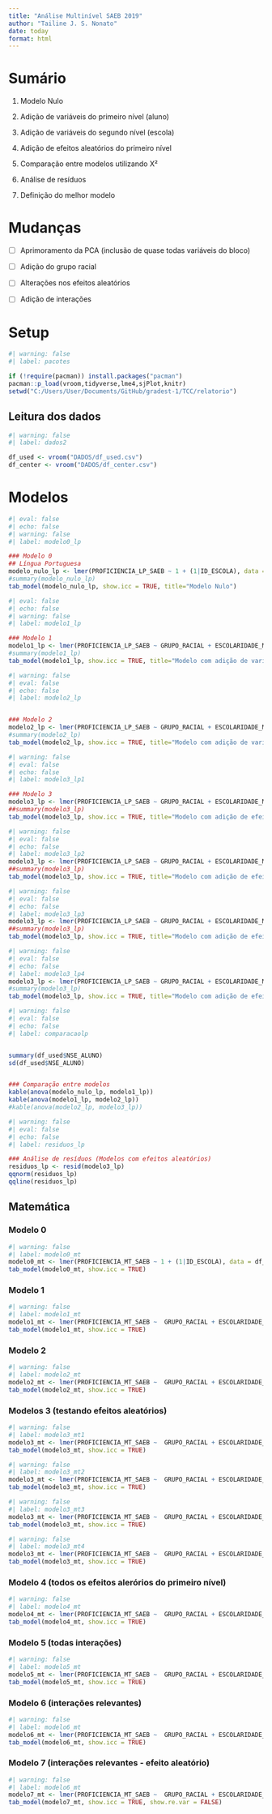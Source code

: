 ```yaml
---
title: "Análise Multinível SAEB 2019"
author: "Tailine J. S. Nonato"
date: today
format: html
---
```


# Sumário

1. Modelo Nulo

2. Adição de variáveis do primeiro nível (aluno)

3. Adição de variáveis do segundo nível (escola)

4. Adição de efeitos aleatórios do primeiro nível

5. Comparação entre modelos utilizando X²

6. Análise de resíduos

7. Definição do melhor modelo

# Mudanças

- [ ] Aprimoramento da PCA (inclusão de quase todas variáveis do bloco)

- [ ] Adição do grupo racial

- [ ] Alterações nos efeitos aleatórios

- [ ] Adição de interações



# Setup

```r
#| warning: false
#| label: pacotes

if (!require(pacman)) install.packages("pacman")
pacman::p_load(vroom,tidyverse,lme4,sjPlot,knitr) 
setwd("C:/Users/User/Documents/GitHub/gradest-1/TCC/relatorio")
```

## Leitura dos dados

```r
#| warning: false
#| label: dados2

df_used <- vroom("DADOS/df_used.csv")
df_center <- vroom("DADOS/df_center.csv")
```

# Modelos

```r
#| eval: false
#| echo: false
#| warning: false 
#| label: modelo0_lp

### Modelo 0
## Língua Portuguesa
modelo_nulo_lp <- lmer(PROFICIENCIA_LP_SAEB ~ 1 + (1|ID_ESCOLA), data = df_used)
#summary(modelo_nulo_lp)
tab_model(modelo_nulo_lp, show.icc = TRUE, title="Modelo Nulo")
```	


```r
#| eval: false
#| echo: false
#| warning: false
#| label: modelo1_lp

### Modelo 1
modelo1_lp <- lmer(PROFICIENCIA_LP_SAEB ~ GRUPO_RACIAL + ESCOLARIDADE_MAE + REPROVACAO + NSE_ALUNO + (1|ID_ESCOLA), data = df_used)
#summary(modelo1_lp)
tab_model(modelo1_lp, show.icc = TRUE, title="Modelo com adição de variáveis do primeiro nível")
```

```r
#| warning: false
#| eval: false
#| echo: false
#| label: modelo2_lp


### Modelo 2
modelo2_lp <- lmer(PROFICIENCIA_LP_SAEB ~ GRUPO_RACIAL + ESCOLARIDADE_MAE + REPROVACAO + NSE_ALUNO + NSE_ESCOLA + ID_AREA +  ID_LOCALIZACAO + (1|ID_ESCOLA), data = df_used)
#summary(modelo2_lp)
tab_model(modelo2_lp, show.icc = TRUE, title="Modelo com adição de variáveis do segundo nível")
```


```r
#| warning: false
#| eval: false
#| echo: false
#| label: modelo3_lp1

### Modelo 3
modelo3_lp <- lmer(PROFICIENCIA_LP_SAEB ~ GRUPO_RACIAL + ESCOLARIDADE_MAE + REPROVACAO + NSE_ALUNO + NSE_ESCOLA + ID_AREA +  ID_LOCALIZACAO + (1 + REPROVACAO|ID_ESCOLA), data = df_used)
##summary(modelo3_lp)
tab_model(modelo3_lp, show.icc = TRUE, title="Modelo com adição de efeitos aleatórios do primeiro nível")
```

```r
#| warning: false
#| eval: false
#| echo: false
#| label: modelo3_lp2
modelo3_lp <- lmer(PROFICIENCIA_LP_SAEB ~ GRUPO_RACIAL + ESCOLARIDADE_MAE + REPROVACAO + NSE_ALUNO + NSE_ESCOLA + ID_AREA +  ID_LOCALIZACAO + (1 + GRUPO_RACIAL|ID_ESCOLA), data = df_used)
##summary(modelo3_lp)
tab_model(modelo3_lp, show.icc = TRUE, title="Modelo com adição de efeitos aleatórios do primeiro nível")
```

```r
#| warning: false
#| eval: false
#| echo: false
#| label: modelo3_lp3
modelo3_lp <- lmer(PROFICIENCIA_LP_SAEB ~ GRUPO_RACIAL + ESCOLARIDADE_MAE + REPROVACAO + NSE_ALUNO + NSE_ESCOLA  + ID_AREA +  ID_LOCALIZACAO + (1 + NSE_ALUNO|ID_ESCOLA), data = df_used)
##summary(modelo3_lp)
tab_model(modelo3_lp, show.icc = TRUE, title="Modelo com adição de efeitos aleatórios do primeiro nível")
```

```r
#| warning: false
#| eval: false
#| echo: false
#| label: modelo3_lp4
modelo3_lp <- lmer(PROFICIENCIA_LP_SAEB ~ GRUPO_RACIAL + ESCOLARIDADE_MAE + REPROVACAO + NSE_ALUNO + NSE_ESCOLA  + ID_AREA +  ID_LOCALIZACAO + (1 + NSE_ALUNO + GRUPO_RACIAL + REPROVACAO|ID_ESCOLA), data = df_used)
#summary(modelo3_lp)
tab_model(modelo3_lp, show.icc = TRUE, title="Modelo com adição de efeitos aleatórios do primeiro nível")
```


```r
#| warning: false
#| eval: false
#| echo: false
#| label: comparacaolp


summary(df_used$NSE_ALUNO)
sd(df_used$NSE_ALUNO)


### Comparação entre modelos
kable(anova(modelo_nulo_lp, modelo1_lp))
kable(anova(modelo1_lp, modelo2_lp))
#kable(anova(modelo2_lp, modelo3_lp))
```


```r
#| warning: false
#| eval: false
#| echo: false
#| label: residuos_lp

### Análise de resíduos (Modelos com efeitos aleatórios)
residuos_lp <- resid(modelo3_lp)
qqnorm(residuos_lp)
qqline(residuos_lp)
```

## Matemática

### Modelo 0
```r
#| warning: false
#| label: modelo0_mt
modelo0_mt <- lmer(PROFICIENCIA_MT_SAEB ~ 1 + (1|ID_ESCOLA), data = df_used)
tab_model(modelo0_mt, show.icc = TRUE)
```	

### Modelo 1
```r
#| warning: false
#| label: modelo1_mt
modelo1_mt <- lmer(PROFICIENCIA_MT_SAEB ~  GRUPO_RACIAL + ESCOLARIDADE_MAE + REPROVACAO + NSE_ALUNO + (1|ID_ESCOLA), data = df_used)
tab_model(modelo1_mt, show.icc = TRUE)
```

### Modelo 2
```r
#| warning: false
#| label: modelo2_mt
modelo2_mt <- lmer(PROFICIENCIA_MT_SAEB ~  GRUPO_RACIAL + ESCOLARIDADE_MAE + REPROVACAO + NSE_ALUNO + NSE_ESCOLA + ID_AREA +  ID_LOCALIZACAO + (1|ID_ESCOLA), data = df_used)
tab_model(modelo2_mt, show.icc = TRUE)
```	

### Modelos 3 (testando efeitos aleatórios)
```r
#| warning: false
#| label: modelo3_mt1
modelo3_mt <- lmer(PROFICIENCIA_MT_SAEB ~  GRUPO_RACIAL + ESCOLARIDADE_MAE + REPROVACAO + NSE_ALUNO + NSE_ESCOLA + ID_AREA +  ID_LOCALIZACAO + (1 + REPROVACAO|ID_ESCOLA), data = df_used)
tab_model(modelo3_mt, show.icc = TRUE)
```	

```r
#| warning: false
#| label: modelo3_mt2
modelo3_mt <- lmer(PROFICIENCIA_MT_SAEB ~  GRUPO_RACIAL + ESCOLARIDADE_MAE + REPROVACAO + NSE_ALUNO + NSE_ESCOLA + ID_AREA +  ID_LOCALIZACAO + (1 + GRUPO_RACIAL|ID_ESCOLA), data = df_used)
tab_model(modelo3_mt, show.icc = TRUE)
```	

```r
#| warning: false
#| label: modelo3_mt3
modelo3_mt <- lmer(PROFICIENCIA_MT_SAEB ~  GRUPO_RACIAL + ESCOLARIDADE_MAE + REPROVACAO + NSE_ALUNO + NSE_ESCOLA + ID_AREA +  ID_LOCALIZACAO + (1 + NSE_ALUNO|ID_ESCOLA), data = df_used)
tab_model(modelo3_mt, show.icc = TRUE)
```	

```r
#| warning: false
#| label: modelo3_mt4
modelo3_mt <- lmer(PROFICIENCIA_MT_SAEB ~  GRUPO_RACIAL + ESCOLARIDADE_MAE + REPROVACAO + NSE_ALUNO + NSE_ESCOLA + ID_AREA +  ID_LOCALIZACAO + (1 + ESCOLARIDADE_MAE|ID_ESCOLA), data = df_used)
tab_model(modelo3_mt, show.icc = TRUE)
```	

### Modelo 4 (todos os efeitos alerórios do primeiro nível)

```r
#| warning: false
#| label: modelo4_mt
modelo4_mt <- lmer(PROFICIENCIA_MT_SAEB ~  GRUPO_RACIAL + ESCOLARIDADE_MAE + REPROVACAO + NSE_ALUNO + NSE_ESCOLA + ID_AREA +  ID_LOCALIZACAO + (1 + NSE_ALUNO + REPROVACAO + ESCOLARIDADE_MAE + GRUPO_RACIAL|ID_ESCOLA), data = df_center)
tab_model(modelo4_mt, show.icc = TRUE)
```	

### Modelo 5 (todas interações)

```r
#| warning: false
#| label: modelo5_mt
modelo5_mt <- lmer(PROFICIENCIA_MT_SAEB ~  GRUPO_RACIAL + ESCOLARIDADE_MAE + REPROVACAO + NSE_ALUNO + NSE_ESCOLA + ID_AREA +  ID_LOCALIZACAO + NSE_ESCOLA:REPROVACAO + NSE_ESCOLA:GRUPO_RACIAL + NSE_ESCOLA:ESCOLARIDADE_MAE + (1 + NSE_ALUNO + REPROVACAO + ESCOLARIDADE_MAE + GRUPO_RACIAL|ID_ESCOLA), data = df_used)
tab_model(modelo5_mt, show.icc = TRUE)
```	

### Modelo 6 (interações relevantes)

```r
#| warning: false
#| label: modelo6_mt
modelo6_mt <- lmer(PROFICIENCIA_MT_SAEB ~  GRUPO_RACIAL + ESCOLARIDADE_MAE + REPROVACAO + NSE_ALUNO + NSE_ESCOLA + ID_AREA +  ID_LOCALIZACAO + NSE_ESCOLA:REPROVACAO + NSE_ESCOLA:ESCOLARIDADE_MAE +  (1 + NSE_ALUNO + REPROVACAO + ESCOLARIDADE_MAE + GRUPO_RACIAL|ID_ESCOLA), data = df_used)
tab_model(modelo6_mt, show.icc = TRUE)
```	

### Modelo 7 (interações relevantes - efeito aleatório)

```r
#| warning: false
#| label: modelo6_mt
modelo7_mt <- lmer(PROFICIENCIA_MT_SAEB ~  GRUPO_RACIAL + ESCOLARIDADE_MAE + REPROVACAO + NSE_ALUNO + NSE_ESCOLA + ID_AREA +  ID_LOCALIZACAO + NSE_ESCOLA:REPROVACAO + NSE_ESCOLA:ESCOLARIDADE_MAE +  (1 + NSE_ALUNO + REPROVACAO + GRUPO_RACIAL|ID_ESCOLA), data = df_used)
tab_model(modelo7_mt, show.icc = TRUE, show.re.var = FALSE)
```	